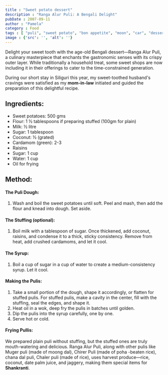 ```yaml
---
title : "Sweet potato dessert"
description : "Ranga Alur Puli: A Bengali Delight"
pubDate : 2007-09-11
author : "Pamela"
category : Food
tags : [ "puli", "sweet potato", "bon appetite", "moon", "car", "dessert", "ranga alu", "rain", "siliguri",]
image : {'src': '', 'alt': ''}
---
```


Delight your sweet tooth with the age-old Bengali dessert—Ranga Alur Puli, a culinary masterpiece that enchants the gastronomic senses with its crispy outer layer. While traditionally a household treat, some sweet shops are now including it in their offerings to cater to the time-constrained generation.

During our short stay in Siliguri this year, my sweet-toothed husband's cravings were satisfied as my **mom-in-law** initiated and guided the preparation of this delightful recipe.

## Ingredients:

- Sweet potatoes: 500 gms
- Flour: 1 ½ tablespoons if preparing stuffed (100gm for plain)
- Milk: ½ litre
- Sugar: 1 tablespoon
- Coconut: ½ (grated)
- Cardamom (green): 2-3
- Raisins
- Sugar: 1 cup
- Water: 1 cup
- Oil for frying

## Method:

#### The Puli Dough:

1. Wash and boil the sweet potatoes until soft. Peel and mash, then add the flour and knead into dough. Set aside.

#### The Stuffing (optional):

1. Boil milk with a tablespoon of sugar. Once thickened, add coconut, raisins, and condense it to a thick, sticky consistency. Remove from heat, add crushed cardamoms, and let it cool.

#### The Syrup:

1. Boil a cup of sugar in a cup of water to create a medium-consistency syrup. Let it cool.

#### Making the Pulis:

1. Take a small portion of the dough, shape it accordingly, or flatten for stuffed pulis. For stuffed pulis, make a cavity in the center, fill with the stuffing, seal the edges, and shape it. 
2. Heat oil in a wok, deep fry the pulis in batches until golden. 
3. Dip the pulis into the syrup carefully, one by one.
4. Serve hot or cold.

#### Frying Pullis:

We prepared plain puli without stuffing, but the stuffed ones are truly mouth-watering and delicious. Ranga Alur Puli, along with other pulis like Muger puli (made of moong dal), Chirer Puli (made of poha -beaten rice), chana dal puli, Chaler puli (made of rice), uses harvest produce—rice, coconut, date palm juice, and jaggery, making them special items for **Shankranti**.